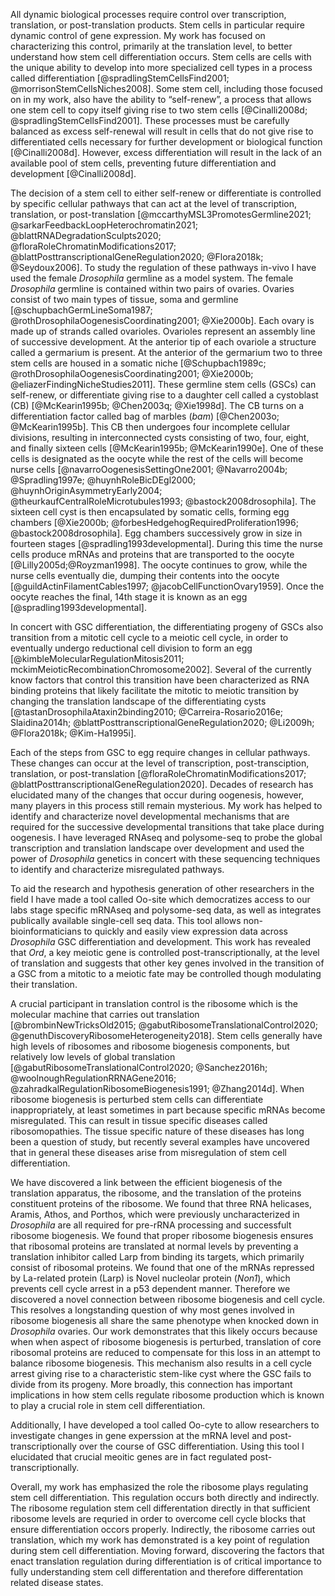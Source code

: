 \setstretch{2.0}

All dynamic biological processes require control over transcription, translation, or post-translation products. Stem cells in particular require dynamic control of gene expression. My work has focused on characterizing this control, primarily at the translation level, to better understand how stem cell differentiation occurs. Stem cells are cells with the unique ability to develop into more specialized cell types in a process called differentiation [@spradlingStemCellsFind2001; @morrisonStemCellsNiches2008]. Some stem cell, including those focused on in my work, also have the ability to "self-renew", a process that allows one stem cell to copy itself giving rise to two stem cells [@Cinalli2008d; @spradlingStemCellsFind2001]. These processes must be carefully balanced as excess self-renewal will result in cells that do not give rise to differentiated cells necessary for further development or biological function [@Cinalli2008d]. However, excess differentiation will result in the lack of an available pool of stem cells, preventing future differentiation and development [@Cinalli2008d].

The decision of a stem cell to either self-renew or differentiate is controlled by specific cellular pathways that can act at the level of transcription, translation, or post-translation [@mccarthyMSL3PromotesGermline2021; @sarkarFeedbackLoopHeterochromatin2021; @blattRNADegradationSculpts2020; @floraRoleChromatinModifications2017; @blattPosttranscriptionalGeneRegulation2020; @Flora2018k; @Seydoux2006]. To study the regulation of these pathways in-vivo I have used the female *Drosophila* germline as a model system. The female *Drosophila* germline is contained within two pairs of ovaries. Ovaries consist of two main types of tissue, soma and germline [@schupbachGermLineSoma1987; @rothDrosophilaOogenesisCoordinating2001; @Xie2000b]. Each ovary is made up of strands called ovarioles. Ovarioles represent an assembly line of successive development. At the anterior tip of each ovariole a structure called a germarium is present. At the anterior of the germarium two to three stem cells are housed in a somatic niche [@Schupbach1989c; @rothDrosophilaOogenesisCoordinating2001; @Xie2000b; @eliazerFindingNicheStudies2011]. These germline stem cells (GSCs) can self-renew, or differentiate giving rise to a daughter cell called a cystoblast (CB) [@McKearin1995b; @Chen2003q; @Xie1998d]. The CB turns on a differentiation factor called bag of marbles (*bam*) [@Chen2003o; @McKearin1995b]. This CB then undergoes four incomplete cellular divisions, resulting in interconnected cysts consisting of two, four, eight, and finally sixteen cells [@McKearin1995b; @McKearin1990e]. One of these cells is designated as the oocyte while the rest of the cells will become nurse cells [@navarroOogenesisSettingOne2001; @Navarro2004b; @Spradling1997e; @huynhRoleBicDEgl2000; @huynhOriginAsymmetryEarly2004; @theurkaufCentralRoleMicrotubules1993; @bastock2008drosophila]. The sixteen cell cyst is then encapsulated by somatic cells, forming egg chambers [@Xie2000b; @forbesHedgehogRequiredProliferation1996; @bastock2008drosophila]. Egg chambers successively grow in size in fourteen stages [@spradling1993developmental]. During this time the nurse cells produce mRNAs and proteins that are transported to the oocyte [@Lilly2005d;@Royzman1998]. The oocyte continues to grow, while the nurse cells eventually die, dumping their contents into the oocyte [@guildActinFilamentCables1997; @jacobCellFunctionOvary1959]. Once the oocyte reaches the final, 14th stage it is known as an egg [@spradling1993developmental].

In concert with GSC differentiation, the differentiating progeny of GSCs also transition from a mitotic cell cycle to a meiotic cell cycle, in order to eventually undergo reductional cell division to form an egg [@kimbleMolecularRegulationMitosis2011; mckimMeioticRecombinationChromosome2002]. Several of the currently know factors that control this transition have been characterized as RNA binding proteins that likely facilitate the mitotic to meiotic transition by changing the translation landscape of the differentiating cysts
[@tastanDrosophilaAtaxin2binding2010; @Carreira-Rosario2016e; Slaidina2014h; @blattPosttranscriptionalGeneRegulation2020; @Li2009h; @Flora2018k; @Kim-Ha1995i].

Each of the steps from GSC to egg require changes in cellular pathways. These changes can occur at the level of transcription, post-transciption, translation, or post-translation [@floraRoleChromatinModifications2017; @blattPosttranscriptionalGeneRegulation2020]. Decades of research has elucidated many of the changes that occur during oogenesis, however, many players in this process still remain mysterious. My work has helped to identify and characterize novel developmental mechanisms that are required for the successive developmental transitions that take place during oogenesis. I have leveraged RNAseq and polysome-seq to probe the global transcription and translation landscape over development and used the power of *Drosophila* genetics in concert with these sequencing techniques to identify and characterize misregulated pathways.

To aid the research and hypothesis generation of other researchers in the field I have made a tool called Oo-site which democratizes access to our labs stage specific mRNAseq and polysome-seq data, as well as integrates publically available single-cell seq data. This tool allows non-bioinformaticians to quickly and easily view expression data across *Drosophila* GSC differentiation and development. This work has revealed that *Ord*, a key meiotic gene is controlled post-transcriptionally, at the level of translation and suggests that other key genes involved in the transition of a GSC from a mitotic to a meiotic fate may be controlled though modulating their translation.

A crucial participant in translation control is the ribosome which is the molecular machine that carries out translation [@brombinNewTricksOld2015; @gabutRibosomeTranslationalControl2020; @genuthDiscoveryRibosomeHeterogeneity2018]. Stem cells generally have high levels of ribosomes and ribosome biogenesis components, but relatively low levels of global translation [@gabutRibosomeTranslationalControl2020; @Sanchez2016h; @woolnoughRegulationRRNAGene2016; @zahradkalRegulationRibosomeBiogenesis1991; @Zhang2014d]. When ribosome biogenesis is perturbed stem cells can differentiate inappropriately, at least sometimes in part because specific mRNAs become misregulated. This can result in tissue specific diseases called ribosomopathies. The tissue specific nature of these diseases has long been a question of study, but recently several examples have uncovered that in general these diseases arise from misregulation of stem cell differentiation.

We have discovered a link between the efficient biogenesis of the translation apparatus, the ribosome, and the translation of the proteins constituent proteins of the ribosome. We found that three RNA helicases, Aramis, Athos, and Porthos, which were previously uncharacterized in *Drosophila* are all required for pre-rRNA processing and successfult ribosome biogenesis. We found that proper ribosome biogenesis ensures that ribosomal proteins are translated at normal levels by preventing a translation inhibitor called Larp from binding its targets, which primarily consist of ribosomal proteins. We found that one of the mRNAs repressed by La-related protein (Larp) is Novel nucleolar protein (*Non1*), which prevents cell cycle arrest in a p53 dependent manner. Therefore we discovered a novel connection between ribosome biogenesis and cell cycle. This resolves a longstanding question of why most genes involved in ribosome biogenesis all share the same phenotype when knocked down in *Drosophila* ovaries. Our work demonstrates that this likely occurs because when when aspect of ribosome biogenesis is perturbed, translation of core ribosomal proteins are reduced to compensate for this loss in an attempt to balance ribosome biogenesis. This mechanism also results in a cell cycle arrest giving rise to a characteristic stem-like cyst where the GSC fails to divide from its progeny. More broadly, this connection has important implications in how stem cells regulate ribosome production which is known to play a crucial role in stem cell differentiation.

Additionally, I have developed a tool called Oo-cyte to allow researchers to investigate changes in gene experssion at the mRNA level and post-transcriptionally over the course of GSC differentiation. Using this tool I elucidated that crucial meoitic genes are in fact regulated post-transcriptionally. 

Overall, my work has emphasized the role the ribosome plays regulating stem cell differentiation. This regulation occurs both directly and indirectly. The ribosome regulation stem cell differentation directly in that sufficient ribosome levels are requried in order to overcome cell cycle blocks that ensure differentiation occors properly. Indirectly, the ribosome carries out translation, which my work has demonstrated is a key point of regulation during stem cell differentiation. Moving forward, discovering the factors that enact translation regulation during differentiation is of critical importance to fully understanding stem cell differentation and therefore differentation related disease states.
